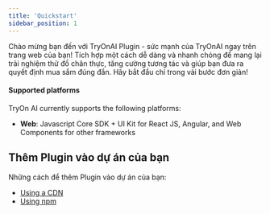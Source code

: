 ```yaml
---
title: 'Quickstart'
sidebar_position: 1
---
```


Chào mừng bạn đến với TryOnAI Plugin - sức mạnh của TryOnAI ngay trên trang web của bạn! Tích hợp một cách dễ dàng và nhanh chóng để mang lại trải nghiệm thử đồ chân thực, tăng cường tương tác và giúp bạn đưa ra quyết định mua sắm đúng đắn. Hãy bắt đầu chỉ trong vài bước đơn giản!

#### Supported platforms

TryOn AI currently supports the following platforms:

- **Web**: Javascript Core SDK + UI Kit for React JS, Angular, and Web Components for other frameworks

## Thêm Plugin vào dự án của bạn

Những cách để thêm Plugin vào dự án của bạn:
- [Using a CDN](/guides/web-plugin/cdn-guide)
- [Using npm](/guides/web-plugin/npm-guide)


